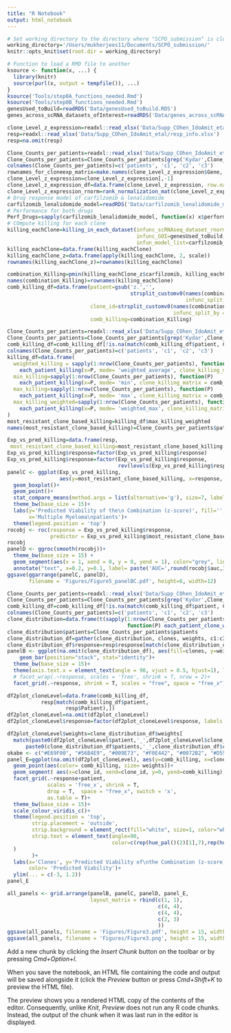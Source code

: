 ```yaml
---
title: "R Notebook"
output: html_notebook
---
```

```r
# Set working directory to the directory where "SCPO_submission" is cloned.
working_directory='/Users/mukherjees11/Documents/SCPO_submission/'
knitr::opts_knit$set(root.dir = working_directory)
```
<!-- Plot Figure 3: Prediction in multiple myeloma cohort.-->
```r
# Function to load a RMD file to another
ksource <- function(x, ...) {
  library(knitr)
  source(purl(x, output = tempfile()), ...)
}
ksource('Tools/step0A_functions_needed.Rmd')
ksource('Tools/step0B_functions_needed.Rmd')
genesUsed_toBuild=readRDS('Data/genesUsed_toBuild.RDS')
genes_across_scRNA_datasets_ofInterest=readRDS('Data/genes_across_scRNA_datasets_ofInterest.RDS')
```
<!-- Load Files and Preprocess -->
```r
clone_Level_z_expression=readxl::read_xlsx('Data/Supp_COhen_IdoAmit_etal/clone_Level_z_expression.xlsx', skip = 2)
resp=readxl::read_xlsx('Data/Supp_COhen_IdoAmit_etal/resp_info.xlsx')
resp=na.omit(resp)
```
<!-- #Combination Killing (Min killing Principle) -->
```r
Clone_Counts_per_patients=readxl::read_xlsx('Data/Supp_COhen_IdoAmit_etal/Clone_Counts_per_patients.xlsx', sheet = 2)
Clone_Counts_per_patients=Clone_Counts_per_patients[grep('Kydar',Clone_Counts_per_patients$...1),]
colnames(Clone_Counts_per_patients)=c('patients', 'c1', 'c2', 'c3')
rownames_for_cloneexp_matrix=make.names(clone_Level_z_expression$Gene, unique = T)
clone_Level_z_expression=clone_Level_z_expression[,-1]
clone_Level_z_expression_df=data.frame(clone_Level_z_expression, row.names = rownames_for_cloneexp_matrix)
clone_Level_z_expression_rnorm=rank_normalization_mat(clone_Level_z_expression_df[genesUsed_toBuild,])
# Drug response model of carfilzomib & lenalidomide
carfilzomib_lenalidomide_model=readRDS('Data/carfilzomib_lenalidomide_model.RDS')
# Performance for both drugs
Perf_Drugs=sapply(carfilzomib_lenalidomide_model, function(x) x$performance_in_scRNA)
# COmpute killing for each clone
killing_eachClone=killing_in_each_dataset(infunc_scRNAseq_dataset_rnorm=clone_Level_z_expression_rnorm,
                                          infunc_GOI=genesUsed_toBuild,
                                          infun_model_list=carfilzomib_lenalidomide_model)
killing_eachClone=data.frame(killing_eachClone)
killing_eachClone_z=data.frame(apply(killing_eachClone, 2, scale))
rownames(killing_eachClone_z)=rownames(killing_eachClone)
```
<!-- IDA-basec combination killing -->
```r
combination_Killing=pmin(killing_eachClone_z$carfilzomib, killing_eachClone_z$lenalidomide)
names(combination_Killing)=rownames(killing_eachClone)
comb_killing_df=data.frame(patient=gsub('z.','',
                                        strsplit_customv0(names(combination_Killing),
                                                          infunc_split_by = '_', retreving_onject_id = 1)),
                           clone_id=strsplit_customv0(names(combination_Killing),
                                                      infunc_split_by = '_', retreving_onject_id = 2),
                           comb_killing=combination_Killing)
```
<!-- #Most resistant clone may represent patient response the best -->
```r
Clone_Counts_per_patients=readxl::read_xlsx('Data/Supp_COhen_IdoAmit_etal/Clone_Counts_per_patients.xlsx', sheet = 2)
Clone_Counts_per_patients=Clone_Counts_per_patients[grep('Kydar',Clone_Counts_per_patients$...1),]
comb_killing_df=comb_killing_df[!is.na(match(comb_killing_df$patient, Clone_Counts_per_patients$...1)),]
colnames(Clone_Counts_per_patients)=c('patients', 'c1', 'c2', 'c3')
killing_df=data.frame(
  weighted_killing = sapply(1:nrow(Clone_Counts_per_patients), function(P)
    each_patient_killing(x=P, mode= 'weighted_average', clone_killing_matrix = comb_killing_df)) ,
  min_killing=sapply(1:nrow(Clone_Counts_per_patients), function(P)
    each_patient_killing(x=P, mode= 'min', clone_killing_matrix = comb_killing_df)),
  max_killing=sapply(1:nrow(Clone_Counts_per_patients), function(P)
    each_patient_killing(x=P, mode= 'max', clone_killing_matrix = comb_killing_df)),
  max_killing_weighted=sapply(1:nrow(Clone_Counts_per_patients), function(P)
    each_patient_killing(x=P, mode= 'weighted_max', clone_killing_matrix = comb_killing_df))
)
most_resistant_clone_based_killing=killing_df$max_killing_weighted
names(most_resistant_clone_based_killing)=Clone_Counts_per_patients$patients
```
<!-- # Exp vs Predicted -->
```r
Exp_vs_pred_killing=data.frame(resp,
 most_resistant_clone_based_killing=most_resistant_clone_based_killing[match(resp$Patient, names(most_resistant_clone_based_killing))])
Exp_vs_pred_killing$response=factor(Exp_vs_pred_killing$response)
Exp_vs_pred_killing$response=factor(Exp_vs_pred_killing$response,
                                    rev(levels(Exp_vs_pred_killing$response)))
panelC <- ggplot(Exp_vs_pred_killing,
                 aes(y=most_resistant_clone_based_killing, x=response, color=response))+
  geom_boxplot()+
  geom_point()+
  stat_compare_means(method.args = list(alternative='g'), size=7, label = 'p', label.x = 1.2, label.y=0.7)+
  theme_bw(base_size = 15)+
  labs(y='Predicted Viability of the\n Combination (z-score)', fill='',
       x='Multiple Myeloma\npatients')+
  theme(legend.position = 'top')
rocobj <- roc(response = Exp_vs_pred_killing$response,
              predictor = Exp_vs_pred_killing$most_resistant_clone_based_killing)
rocobj
panelD <- ggroc(smooth(rocobj))+
  theme_bw(base_size = 15) +
  geom_segment(aes(x = 1, xend = 0, y = 0, yend = 1), color="grey", linetype="dashed")+
  annotate("text", x=0.2, y=0.1, label= paste('AUC=',round(rocobj$auc,3)), size=5)
ggsave(ggarrange(panelC, panelD),
       filename = 'Figures/Figure5_panelBC.pdf', height=6, width=12)
```
<!-- Panel 3A -->
```r
Clone_Counts_per_patients=readxl::read_xlsx('Data/Supp_COhen_IdoAmit_etal/Clone_Counts_per_patients.xlsx', sheet = 2)
Clone_Counts_per_patients=Clone_Counts_per_patients[grep('Kydar',Clone_Counts_per_patients$...1),]
comb_killing_df=comb_killing_df[!is.na(match(comb_killing_df$patient, Clone_Counts_per_patients$...1)),]
colnames(Clone_Counts_per_patients)=c('patients', 'c1', 'c2', 'c3')
clone_distribution=data.frame(t(sapply(1:nrow(Clone_Counts_per_patients),
                                       function(P) each_patient_clone_weights(x=P, mode= 'weighted_average'))))
clone_distribution$patients=Clone_Counts_per_patients$patients
clone_distribution_df=gather(clone_distribution, clones, weights, c1:c3)
clone_distribution_df$response=resp$response[match(clone_distribution_df$patients, (resp$Patient))]
panelB <- ggplot(na.omit(clone_distribution_df), aes(fill=clones, y=weights, x=patients)) + 
    geom_bar(position="stack", stat="identity")+
  theme_bw(base_size = 15)+
  theme(axis.text.x = element_text(angle = 90, vjust = 0.5, hjust=1), legend.position = 'top')+
  # facet_wrap(.~response, scales = 'free', shrink = T, nrow = 2)+
  facet_grid(.~response, shrink = T, scales = "free", space = "free_x")
```
<!-- Clone level plot -->
```r
df2plot_cloneLevel=data.frame(comb_killing_df,
           resp[match(comb_killing_df$patient,
                   resp$Patient),])
df2plot_cloneLevel=na.omit(df2plot_cloneLevel)
df2plot_cloneLevel$response=factor(df2plot_cloneLevel$response, labels = c('NR', 'R'))

df2plot_cloneLevel$weights=clone_distribution_df$weights[
  match(paste0(df2plot_cloneLevel$patient,'_',df2plot_cloneLevel$clone_id),
      paste0(clone_distribution_df$patients,'_',clone_distribution_df$clones))]
okabe <- c("#E69F00", "#56B4E9", "#009E73", "#F0E442", "#0072B2", "#D55E00", "#CC79A7")
panel_E=ggplot(na.omit(df2plot_cloneLevel), aes(y=comb_killing, x=clone_id))+
  geom_point(aes(color= comb_killing, size= weights))+
  geom_segment( aes(x=clone_id, xend=clone_id, y=0, yend=comb_killing), color="black")+
  facet_grid(.~response+patient,
             scales = 'free_x', shrink = T,
             drop = T,  space = "free_x", switch = 'x',
             as.table = T)+
  theme_bw(base_size = 15)+
  scale_colour_viridis_c()+
  theme(legend.position = 'top',
        strip.placement = 'outside',
        strip.background = element_rect(fill="white", size=1, color="white"),
        strip.text = element_text(angle=90,
                                  color=c(rep(hue_pal()(2)[1],7),rep(hue_pal()(2)[2],21))
  )
        )+
  labs(x='Clones', y='Predicted Viability of\nthe Combination (z-score)',size= 'Proportion in Tumor',
       color= 'Predicted Viability')+
  ylim(... = c(-3, 1.2))
panel_E
```

```r
all_panels <- grid.arrange(panelB, panelC, panelD, panel_E,
                           layout_matrix = rbind(c(1, 1),
                                                 c(4, 4),
                                                 c(4, 4),
                                                 c(2, 3)
                                                 ))
ggsave(all_panels, filename = 'Figures/Figure3.pdf', height = 15, width = 10)
ggsave(all_panels, filename = 'Figures/Figure3.png', height = 15, width = 10)
```

Add a new chunk by clicking the *Insert Chunk* button on the toolbar or by pressing *Cmd+Option+I*.

When you save the notebook, an HTML file containing the code and output will be saved alongside it (click the *Preview* button or press *Cmd+Shift+K* to preview the HTML file). 

The preview shows you a rendered HTML copy of the contents of the editor. Consequently, unlike *Knit*, *Preview* does not run any R code chunks. Instead, the output of the chunk when it was last run in the editor is displayed.
